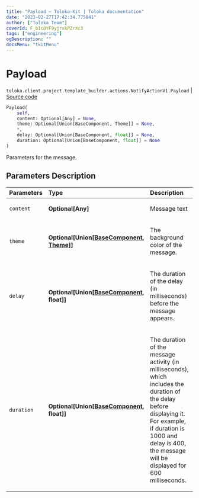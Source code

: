 ```yaml
---
title: "Payload — Toloka-Kit | Toloka documentation"
date: "2023-02-27T17:42:34.775841"
author: ["Toloka Team"]
coverId: F_bIcOYF9yjrxkPZrXc3
tags: ["engineering"]
ogDescription: ""
docsMenu: "tkitMenu"
---
```


# Payload
`toloka.client.project.template_builder.actions.NotifyActionV1.Payload` | [Source code](https://github.com/Toloka/toloka-kit/blob/v1.1.4/src/client/project/template_builder/actions.py#L54)

```python
Payload(
    self,
    content: Optional[Any] = None,
    theme: Optional[Union[BaseComponent, Theme]] = None,
    *,
    delay: Optional[Union[BaseComponent, float]] = None,
    duration: Optional[Union[BaseComponent, float]] = None
)
```

Parameters for the message.

## Parameters Description

| Parameters | Type | Description |
| :----------| :----| :-----------|
`content`|**Optional\[Any\]**|<p>Message text</p>
`theme`|**Optional\[Union\[[BaseComponent](/docs/toloka-kit/reference/toloka.client.project.template_builder.base.BaseComponent), [Theme](/docs/toloka-kit/reference/toloka.client.project.template_builder.actions.NotifyActionV1.Payload.Theme)\]\]**|<p>The background color of the message.</p>
`delay`|**Optional\[Union\[[BaseComponent](/docs/toloka-kit/reference/toloka.client.project.template_builder.base.BaseComponent), float\]\]**|<p>The duration of the delay (in milliseconds) before the message appears.</p>
`duration`|**Optional\[Union\[[BaseComponent](/docs/toloka-kit/reference/toloka.client.project.template_builder.base.BaseComponent), float\]\]**|<p>The duration of the message activity (in milliseconds), which includes the duration of the delay before displaying it. For example, if duration is 1000 and delay is 400, the message will be displayed for 600 milliseconds.</p>